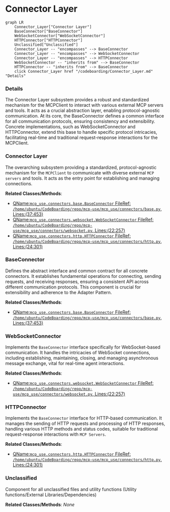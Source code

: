 # Connector Layer
```mermaid
graph LR
    Connector_Layer["Connector Layer"]
    BaseConnector["BaseConnector"]
    WebSocketConnector["WebSocketConnector"]
    HTTPConnector["HTTPConnector"]
    Unclassified["Unclassified"]
    Connector_Layer -- "encompasses" --> BaseConnector
    Connector_Layer -- "encompasses" --> WebSocketConnector
    Connector_Layer -- "encompasses" --> HTTPConnector
    WebSocketConnector -- "inherits from" --> BaseConnector
    HTTPConnector -- "inherits from" --> BaseConnector
    click Connector_Layer href "/codeboarding/Connector_Layer.md" "Details"
```

### Details

The Connector Layer subsystem provides a robust and standardized mechanism for the MCPClient to interact with various external MCP servers and tools. It acts as a crucial abstraction layer, enabling protocol-agnostic communication. At its core, the BaseConnector defines a common interface for all communication protocols, ensuring consistency and extensibility. Concrete implementations, such as WebSocketConnector and HTTPConnector, extend this base to handle specific protocol intricacies, facilitating real-time and traditional request-response interactions for the MCPClient.

### Connector Layer
The overarching subsystem providing a standardized, protocol-agnostic mechanism for the `MCPClient` to communicate with diverse external `MCP servers` and tools. It acts as the entry point for establishing and managing connections.


**Related Classes/Methods**:

- <a href="https://github.com/mcp-use/mcp-use/blob/main/mcp_use/connectors/base.py#L37-L453" target="_blank" rel="noopener noreferrer">QName:`mcp_use.connectors.base.BaseConnector` FileRef: `/home/ubuntu/CodeBoarding/repo/mcp-use/mcp_use/connectors/base.py`, Lines:(37:453)</a>
- <a href="https://github.com/mcp-use/mcp-use/blob/main/mcp_use/connectors/websocket.py#L22-L257" target="_blank" rel="noopener noreferrer">QName:`mcp_use.connectors.websocket.WebSocketConnector` FileRef: `/home/ubuntu/CodeBoarding/repo/mcp-use/mcp_use/connectors/websocket.py`, Lines:(22:257)</a>
- <a href="https://github.com/mcp-use/mcp-use/blob/main/mcp_use/connectors/http.py#L24-L301" target="_blank" rel="noopener noreferrer">QName:`mcp_use.connectors.http.HTTPConnector` FileRef: `/home/ubuntu/CodeBoarding/repo/mcp-use/mcp_use/connectors/http.py`, Lines:(24:301)</a>


### BaseConnector
Defines the abstract interface and common contract for all concrete connectors. It establishes fundamental operations for connecting, sending requests, and receiving responses, ensuring a consistent API across different communication protocols. This component is crucial for extensibility and adherence to the Adapter Pattern.


**Related Classes/Methods**:

- <a href="https://github.com/mcp-use/mcp-use/blob/main/mcp_use/connectors/base.py#L37-L453" target="_blank" rel="noopener noreferrer">QName:`mcp_use.connectors.base.BaseConnector` FileRef: `/home/ubuntu/CodeBoarding/repo/mcp-use/mcp_use/connectors/base.py`, Lines:(37:453)</a>


### WebSocketConnector
Implements the `BaseConnector` interface specifically for WebSocket-based communication. It handles the intricacies of WebSocket connections, including establishing, maintaining, closing, and managing asynchronous message exchange, vital for real-time agent interactions.


**Related Classes/Methods**:

- <a href="https://github.com/mcp-use/mcp-use/blob/main/mcp_use/connectors/websocket.py#L22-L257" target="_blank" rel="noopener noreferrer">QName:`mcp_use.connectors.websocket.WebSocketConnector` FileRef: `/home/ubuntu/CodeBoarding/repo/mcp-use/mcp_use/connectors/websocket.py`, Lines:(22:257)</a>


### HTTPConnector
Implements the `BaseConnector` interface for HTTP-based communication. It manages the sending of HTTP requests and processing of HTTP responses, handling various HTTP methods and status codes, suitable for traditional request-response interactions with `MCP Servers`.


**Related Classes/Methods**:

- <a href="https://github.com/mcp-use/mcp-use/blob/main/mcp_use/connectors/http.py#L24-L301" target="_blank" rel="noopener noreferrer">QName:`mcp_use.connectors.http.HTTPConnector` FileRef: `/home/ubuntu/CodeBoarding/repo/mcp-use/mcp_use/connectors/http.py`, Lines:(24:301)</a>


### Unclassified
Component for all unclassified files and utility functions (Utility functions/External Libraries/Dependencies)


**Related Classes/Methods**: _None_
